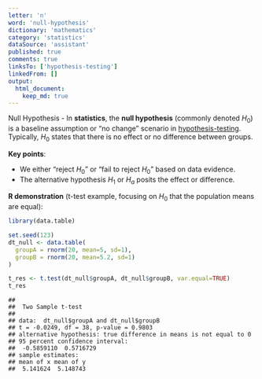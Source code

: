 ```yaml
---
letter: 'n'
word: 'null-hypothesis'
dictionary: 'mathematics'
category: 'statistics'
dataSource: 'assistant'
published: true
comments: true
linksTo: ['hypothesis-testing']
linkedFrom: []
output:
  html_document:
    keep_md: true
---
```




<a id="null-hypothesis">Null Hypothesis</a> - In **statistics**, the **null hypothesis** (commonly denoted $H_0$) is a baseline assumption or “no change” scenario in [hypothesis-testing](#hypothesis-testing). Typically, $H_0$ states that there is no effect or no difference between groups.

**Key points**:
- We either “reject $H_0$” or “fail to reject $H_0$” based on data evidence.
- The alternative hypothesis $H_1$ or $H_a$ posits the effect or difference.

**R demonstration** (t-test example, focusing on $H_0$ that the population means are equal):


``` r
library(data.table)

set.seed(123)
dt_null <- data.table(
  groupA = rnorm(20, mean=5, sd=1),
  groupB = rnorm(20, mean=5.2, sd=1)
)

t_res <- t.test(dt_null$groupA, dt_null$groupB, var.equal=TRUE)
t_res
```

```
## 
## 	Two Sample t-test
## 
## data:  dt_null$groupA and dt_null$groupB
## t = -0.0249, df = 38, p-value = 0.9803
## alternative hypothesis: true difference in means is not equal to 0
## 95 percent confidence interval:
##  -0.5859110  0.5716729
## sample estimates:
## mean of x mean of y 
##  5.141624  5.148743
```

